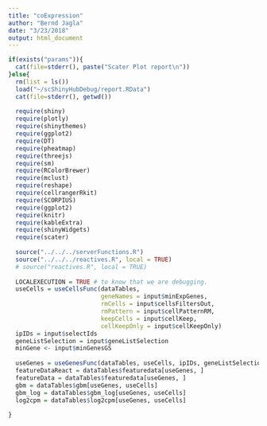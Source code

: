 ```yaml
---
title: "coExpression"
author: "Bernd Jagla"
date: "3/23/2018"
output: html_document
---
```



```r
if(exists("params")){
  cat(file=stderr(), paste("Scater Plot report\n"))
}else{
  rm(list = ls())
  load("~/scShinyHubDebug/report.RData")
  cat(file=stderr(), getwd())
  
  require(shiny)
  require(plotly)
  require(shinythemes)
  require(ggplot2)
  require(DT)
  require(pheatmap)
  require(threejs)
  require(sm)
  require(RColorBrewer)
  require(mclust)
  require(reshape)
  require(cellrangerRkit)
  require(SCORPIUS)
  require(ggplot2)
  require(knitr)
  require(kableExtra)
  require(shinyWidgets)
  require(scater)
  
  source("../../../serverFunctions.R")
  source("../../../reactives.R", local = TRUE)
  # source("reactives.R", local = TRUE)
  
  LOCALEXECUTION = TRUE # to know that we are debugging.
  useCells = useCellsFunc(dataTables, 
                          geneNames = input$minExpGenes,
                          rmCells = input$cellsFiltersOut,
                          rmPattern = input$cellPatternRM,
                          keepCells = input$cellKeep,
                          cellKeepOnly = input$cellKeepOnly)
  ipIDs = input$selectIds
  geneListSelection = input$geneListSelection
  minGene <- input$minGenesGS
  
  useGenes = useGenesFunc(dataTables, useCells, ipIDs, geneListSelection, minGene)
  featureDataReact = dataTables$featuredata[useGenes, ]
  featureData = dataTables$featuredata[useGenes, ]
  gbm = dataTables$gbm[useGenes, useCells]
  gbm_log = dataTables$gbm_log[useGenes, useCells]
  log2cpm = dataTables$log2cpm[useGenes, useCells]
  
}
```


```r

````


